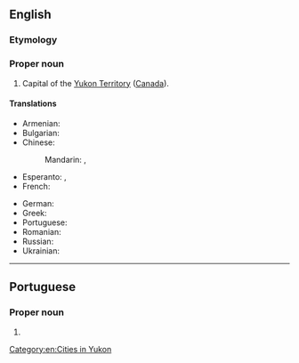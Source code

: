 {{also|white horse}}
==English==
{{wikipedia}}

===Etymology===
{{compound|en|white|horse}}

===Proper noun===
{{en-proper noun}}

# Capital of the [[Yukon Territory]] ([[Canada]]).

====Translations====
{{trans-top|capital of the Yukon Territory, Canada}}
* Armenian: {{t|hy|Ուայտհորս|sc=Armn}}
* Bulgarian: {{t|bg|Уайтхорс|sc=Cyrl}}
* Chinese:
*: Mandarin: {{t|cmn|怀特霍斯|sc=Hani}}, {{t|cmn|白馬市|sc=Hani}}
* Esperanto: {{t|eo|Whitehorse}}, {{qualifier|Esperantized}} {{t|eo|Vajtohorso}}
* French: {{t-needed|fr}}
{{trans-mid}}
* German: {{t+|de|Whitehorse}}
* Greek: {{t|el|Γουάιτχορς|n|sc=Grek}}
* Portuguese: {{t|pt|Whitehorse|f}}
* Romanian: {{t|ro|Whitehorse}}
* Russian: {{t+|ru|Уайтхорс||tr=}}
* Ukrainian: {{t|uk|Вайтхорс|sc=Cyrl}}
{{trans-bottom}}

[[Category:en:Cities in Yukon]]

----

==Portuguese==

===Proper noun===
{{pt-proper noun|f}}

# {{place|pt|city/regional capital|territory/Yukon|c/Yukon|t1=Whitehorse}}